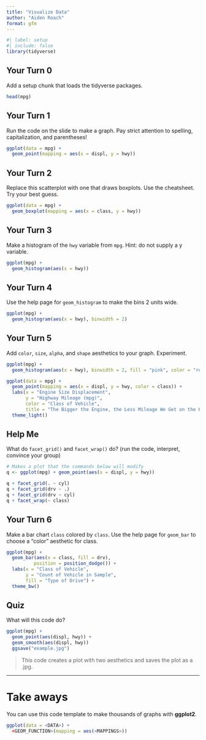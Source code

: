 ```yaml
---
title: "Visualize Data"
author: "Aiden Roach"
format: gfm
---
```



```r
#| label: setup
#| include: false
library(tidyverse)
```



## Your Turn 0

Add a setup chunk that loads the tidyverse packages.


```r
head(mpg)
```


## Your Turn 1

Run the code on the slide to make a graph. Pay strict attention to spelling, capitalization, and parentheses!

```r
ggplot(data = mpg) + 
  geom_point(mapping = aes(x = displ, y = hwy))
```


## Your Turn 2

Replace this scatterplot with one that draws boxplots. Use the cheatsheet. Try your best guess.

```r
ggplot(data = mpg) +
  geom_boxplot(mapping = aes(x = class, y = hwy))
```


## Your Turn 3

Make a histogram of the `hwy` variable from `mpg`. Hint: do not supply a y variable.

```r
ggplot(mpg) +
  geom_histogram(aes(x = hwy))
```

## Your Turn 4

Use the help page for `geom_histogram` to make the bins 2 units wide.

```r
ggplot(mpg) +
  geom_histogram(aes(x = hwy), binwidth = 2)
```


## Your Turn 5

Add `color`, `size`, `alpha`, and `shape` aesthetics to your graph. Experiment.  

```r
ggplot(mpg) +
  geom_histogram(aes(x = hwy), binwidth = 2, fill = "pink", color = "red", alpha = 10)

ggplot(data = mpg) + 
  geom_point(mapping = aes(x = displ, y = hwy, color = class)) + 
  labs(x = "Engine Size Displacement",
       y = "Highway Mileage (mpg)",
       color = "Class of Vehicle",
       title = "The Bigger the Engine, the Less Mileage We Get on the Highway") + 
  theme_light()
```

## Help Me

What do `facet_grid()` and `facet_wrap()` do? 
(run the code, interpret, convince your group)

```r
# Makes a plot that the commands below will modify
q <- ggplot(mpg) + geom_point(aes(x = displ, y = hwy))

q + facet_grid(. ~ cyl)
q + facet_grid(drv ~ .)
q + facet_grid(drv ~ cyl)
q + facet_wrap(~ class)
```


## Your Turn 6

Make a bar chart `class` colored by `class`. Use the help page for `geom_bar` to choose a "color" aesthetic for class.

```r
ggplot(mpg) + 
  geom_bar(aes(x = class, fill = drv), 
          position = position_dodge()) + 
  labs(x = "Class of Vehicle",
       y = "Count of Vehicle in Sample",
       fill = "Type of Drive") +
  theme_bw()
```

## Quiz

What will this code do?

```r
ggplot(mpg) + 
  geom_point(aes(displ, hwy)) +
  geom_smooth(aes(displ, hwy)) 
  ggsave("example.jpg")
```
> This code creates a plot with two aesthetics and saves the plot as a .jpg.

***

# Take aways

You can use this code template to make thousands of graphs with **ggplot2**.

```r
ggplot(data = <DATA>) +
  <GEOM_FUNCTION>(mapping = aes(<MAPPINGS>))
```
